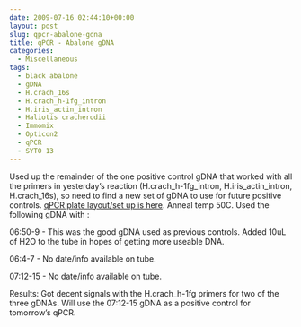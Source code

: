 ```yaml
---
date: 2009-07-16 02:44:10+00:00
layout: post
slug: qpcr-abalone-gdna
title: qPCR - Abalone gDNA
categories:
  - Miscellaneous
tags:
  - black abalone
  - gDNA
  - H.crach_16s
  - H.crach_h-1fg_intron
  - H.iris_actin_intron
  - Haliotis cracherodii
  - Immomix
  - Opticon2
  - qPCR
  - SYTO 13
---
```


Used up the remainder of the one positive control gDNA that worked with all the primers in yesterday's reaction (H.crach_h-1fg_intron, H.iris_actin_intron, H.crach_16s), so need to find a new set of gDNA to use for future positive controls. [qPCR plate layout/set up is here](https://eagle.fish.washington.edu/Arabidopsis/Notebook%20Workup%20Files/20090715-01.jpg). Anneal temp 50C. Used the following gDNA with :

06:50-9 - This was the good gDNA used as previous controls. Added 10uL of H2O to the tube in hopes of getting more useable DNA.

06:4-7 - No date/info available on tube.

07:12-15 - No date/info available on tube.

Results: Got decent signals with the H.crach_h-1fg primers for two of the three gDNAs. Will use the 07:12-15 gDNA as a positive control for tomorrow's qPCR.
